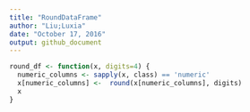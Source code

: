 ```yaml
---
title: "RoundDataFrame"
author: "Liu;Luxia"
date: "October 17, 2016"
output: github_document
---
```


```r
round_df <- function(x, digits=4) {
  numeric_columns <- sapply(x, class) == 'numeric'
  x[numeric_columns] <-  round(x[numeric_columns], digits)
  x
}
```

